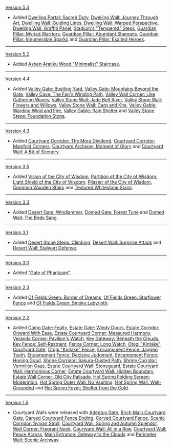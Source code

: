 {{Change History/Header}}
[[Version 5.3]]
* Added [[Dwelling Portal: Sacred Duty]], [[Dwelling Wall: Journey Through Art]], [[Dwelling Wall: Guiding Lines]], [[Dwelling Wall: Warped Perspective]], [[Dwelling Wall: Graffiti Panel]], [[Stadium's "Tempered" Steps]], [[Guardian Pillar: Myriad Warriors]], [[Guardian Pillar: Abundant Shamans]], [[Guardian Pillar: Innumerable Sparks]] and [[Guardian Pillar: Exalted Heroes]].
----
[[Version 5.2]]
* Added [[Ashen Aratiku Wood "Minimalist" Staircase]].
----
[[Version 4.4]]
* Added [[Valley Gate: Bustling Yard]], [[Valley Gate: Mountains Beyond the Gate]], [[Valley Cave: The Fan's Winding Path]], [[Valley Wall Corner: Like Gathering Waves]], [[Valley Stone Wall: Jade Belt River]], [[Valley Stone Wall: Flowers and Willows]], [[Valley Stone Wall: Carp and Kite]], [[Valley Gable: Warding Wind and Fire]], [[Valley Gable: Rain Shelter]] and [[Valley Stone Steps: Foundation Stone]].
----
[[Version 4.3]]
* Added [[Courtyard Corridor: The Mora Dividend]], [[Courtyard Corridor: Manifold Corners]], [[Courtyard Archway: Moment of Glory]] and [[Courtyard Wall: A Bit of Scenery]].
----
[[Version 3.5]]
* Added [[Vision of the City of Wisdom]], [[Partition of the City of Wisdom]], [[Light Shield of the City of Wisdom]], [[Pilaster of the City of Wisdom]], [[Common Wooden Stairs]] and [[Textured Whitestone Stairs]].
----
[[Version 3.3]]
* Added [[Desert Gate: Windjammer]], [[Domed Gate: Forest Tune]] and [[Domed Wall: The Birds Sang]].
----
[[Version 3.1]]
* Added [[Desert Stone Steps: Climbing]], [[Desert Wall: Surprise Attack]] and [[Desert Wall: Stalwart Defense]].
----
[[Version 3.0]]
* Added [["Gate of Phantasm"]].
----
[[Version 2.3]]
* Added [[Of Fields Green: Border of Dreams]], [[Of Fields Green: Starflower Fence]] and [[Of Fields Green: Smoky Labyrinth]].
----
[[Version 2.2]]
* Added [[Camp Gate: Fealty]], [[Estate Gate: Windy Doors]], [[Estate Corridor: Onward With Ease]], [[Estate Courtyard Corner: Measured Harmony]], [[Veranda Corner: Pavilion's Watch]], [[Key Gateway: Beneath the Clouds]], [[Key Fence: Self-Restraint]], [[Fence Corner: Long Watch]], [[Otogi "Kintake" Courtyard Gate]], [[Otogi "Kintake" Fence]], [[Encampment Fence: Jagged Teeth]], [[Encampment Fence: Decisive Judgment]], [[Encampment Fence: Honing Goad]], [[Shrine Corridor: Sakura-Dusted Path]], [[Shrine Corridor: Vermilion Gaze]], [[Estate Courtyard Wall: Stoneguard]], [[Estate Courtyard Wall: Harmonious Corner]], [[Estate Courtyard Wall: Hidden Boundary]], [[Estate Wall Corner: Old City Palisade]], [[Hot Spring Folding Screen: Moderation]], [[Hot Spring Outer Wall: No Vaulting]], [[Hot Spring Wall: Well-Grounded]] and [[Hot Spring Foyer: Shelter from the Cold]].
----
[[Version 1.5]]
* Courtyard Walls were released with [[Adeptus Gate]], [[Birch Main Courtyard Gate]], [[Carved Courtyard Fence Ending]], [[Carved Courtyard Fence]], [[Scenic Corridor: Sylvan Stroll]], [[Courtyard Wall: Spring and Autumn Splendor]], [[Wall Corner: Fragrant Nook]], [[Courtyard Wall: All in a Row]], [[Courtyard Wall: Peace Across]], [[Main Entrance: Gateway to the Clouds]] and [[Perimeter Wall: Scenic Archway]].